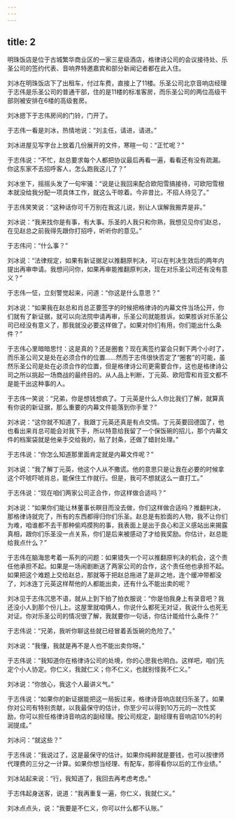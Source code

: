 ```yaml
---
---
---
```

title: 2
---




明珠饭店是位于古城繁华商业区的一家三星级酒店，格律诗公司的会议接待处、乐圣公司的签约代表、音响界特邀嘉宾和部分新闻记者都在此入住。

刘冰在明珠饭店下了出租车，付过车费，直接上了11楼。乐圣公司北京音响店经理于志伟是乐圣公司的普通干部，住的是11楼的标准客房，而乐圣公司的两位高级干部则被安排在6楼的高级套房。

刘冰摁下于志伟房间的门铃，门开了。

于志伟一看是刘冰，热情地说：“刘主任，请进，请进。”

刘冰进屋见写字台上放着几份展开的文件，寒暄一句：“正忙呢？”

于志伟说：“不忙，赵总要求每个人都把协议最后再看一遍，看看还有没有疏漏。你这东家不去招呼客人，怎么跑我这儿了？”

刘冰坐下，摇摇头发了一句牢骚：“说是让我回来配合欧阳雪搞接待，可欧阳雪根本就没给我分配一项具体工作，就这么干晾着。今非昔比，不招人待见了。”

于志伟笑笑说：“这种话你可千万别在我这儿说，别让人误解我搬弄是非。”

刘冰说：“我来找你是有事，有大事。乐圣的人我只和你熟，我想见见你们赵总，在见赵总之前我得先跟你打招呼，听听你的意见。”

于志伟问：“什么事？”

刘冰说：“法律规定，如果有新证据足以推翻原判决，可以在判决生效后的两年内提出再审申请。我想问问你，如果再审能推翻原判决，现在对乐圣公司还有没有意义？”

于志伟一怔，立刻警觉起来，问道：“你这是什么意思？”

刘冰说：“如果我在赵总和肖总正要签字的时候把格律诗的内幕文件当场公开，你们就有了新证据，就可以向法院申请再审，乐圣公司就能胜诉。如果胜诉对乐圣公司已经没有意义了，那我就没必要这样做了。如果对你们有用，你们能出什么条件？”

于志伟心里暗暗思忖：这是真的？还是圈套？现在离签约宴会只剩下两个小时了，而乐圣公司又是处在必须合作的位置……然而于志伟很快否定了“圈套”的可能，虽然乐圣公司是处在必须合作的位置，但是格律诗公司更需要合作，这也是格律诗公司之所以挑起一场商战的最终目的。从人品上判断，丁元英、欧阳雪和肖亚文都不是能干出这种事的人。

于志伟一笑说：“兄弟，你是想钱想疯了。丁元英是什么人你比我们了解，就算真有你说的新证据，那么重要的内幕文件能落到你手里？”

刘冰说：“这你就不知道了，我跟丁元英还真是有点交情。丁元英要回德国了，他也看出来肖总可能会对我下手，所以特意给我留了一个保饭碗的招儿，那个内幕文件的档案袋就是他亲手交给我的，贴了封条，还做了蜡封处理。”

于志伟说：“你怎么知道那里面肯定就是内幕文件呢？”

刘冰说：“我了解丁元英，他这个人从不撒谎。他的意思只是让我在必要的时候拿这个吓唬吓唬肖总，能保住工作就行。但是，我可不想就这么一直打工。”

于志伟说：“现在咱们两家公司正合作，你这样做合适吗？”

刘冰说：“如果你们能让林董事长瞑目而没去做，你们这样做合适吗？推翻判决，那格律诗就完了，所有的东西都得归你们乐圣。赵总是有脸面的人物，我不让你们为难，咱谁都不去干那种偷鸡摸狗的事，我表面上是出于良心和正义感站出来揭露真相，跟你们乐圣没一点关系，你们是后来被感动了才给我奖励。你估计，赵总能给我点什么？”

于志伟在脑海思考着一系列的问题：如果错失一个可以推翻原判决的机会，这个责任他承担不起。如果是一场闹剧断送了两家公司的合作，这个责任他也承担不起。如果把这个难题上交给赵总，那就等于把赵总拖进了是非之地，连个缓冲带都没了，刘冰连丁元英这样帮他的人都能出卖，还有什么不能出卖的呢？

刘冰见于志伟沉思不语，就从上到下拍了拍衣服说：“你是怕我身上有录音吧？我还没小人到那个份儿上。这屋里就咱俩人，你说什么都死无对证，我说什么也死无对证。你对乐圣公司的情况很了解，我就要你一句话，你估计能给什么条件？”

于志伟说：“兄弟，我听你聊这些就已经冒着丢饭碗的危险了。”

刘冰说：“我懂，我就是再不是人也不能出卖你呀。”

于志伟说：“我知道你在格律诗公司的处境，你的心思我也明白。这样吧，咱们先定个小人协定。你仁义，我就仁义；你不仁义，也就别怪我不仁义。”

刘冰说：“你放心，我这个人最讲义气。”

于志伟说：“如果你的新证据能把这一局扳过来，格律诗音响店就归乐圣了。如果你对公司有特别贡献，以我最保守的估计，你至少可以得到10万元的一次性奖励，你可以担任格律诗音响店的副经理。按公司规定，副经理有音响店10%的利润提成。”

刘冰问：“就这些？”

于志伟说：“我说过了，这是最保守的估计。如果你纯粹就是要钱，也可以按律师代理费的三分之一计算。如果你想当经理、有配车，那得看你以后的工作业绩。”

刘冰站起来说：“行，我知道了，我回去再考虑考虑。”

于志伟起身送客，说道：“我再重复一遍，你仁义，我就仁义。”

刘冰点点头，说：“我要是不仁义，你可以什么都不认账。”